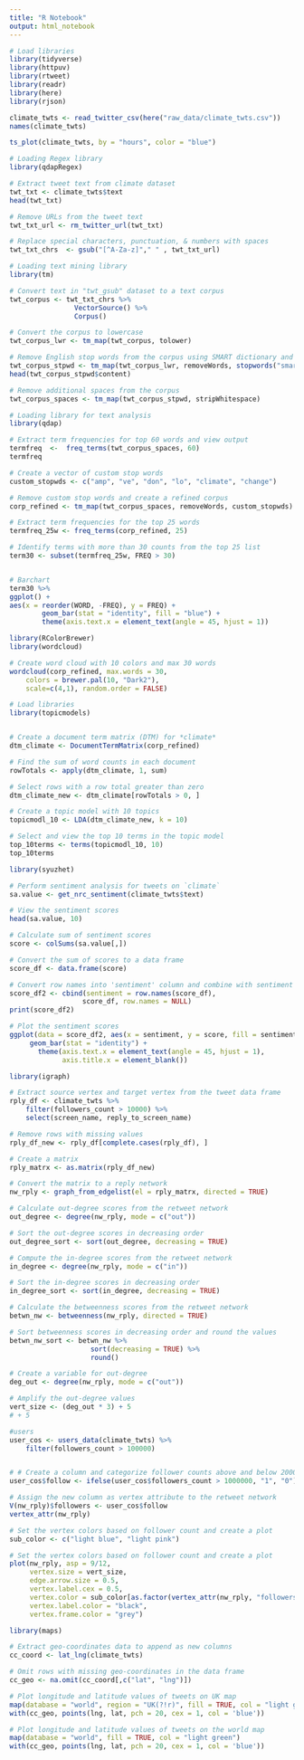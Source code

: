 ```yaml
---
title: "R Notebook"
output: html_notebook
---
```


```r
# Load libraries
library(tidyverse)
library(httpuv)
library(rtweet)
library(readr)
library(here)
library(rjson)
```

```r

climate_twts <- read_twitter_csv(here("raw_data/climate_twts.csv"))
names(climate_twts)
```

```r
ts_plot(climate_twts, by = "hours", color = "blue")
```

```r
# Loading Regex library
library(qdapRegex)

# Extract tweet text from climate dataset
twt_txt <- climate_twts$text
head(twt_txt)

# Remove URLs from the tweet text
twt_txt_url <- rm_twitter_url(twt_txt)

# Replace special characters, punctuation, & numbers with spaces
twt_txt_chrs  <- gsub("[^A-Za-z]"," " , twt_txt_url)

# Loading text mining library
library(tm)

# Convert text in "twt_gsub" dataset to a text corpus
twt_corpus <- twt_txt_chrs %>% 
                VectorSource() %>% 
                Corpus() 

# Convert the corpus to lowercase
twt_corpus_lwr <- tm_map(twt_corpus, tolower) 

# Remove English stop words from the corpus using SMART dictionary and view the corpus
twt_corpus_stpwd <- tm_map(twt_corpus_lwr, removeWords, stopwords("smart"))
head(twt_corpus_stpwd$content)

# Remove additional spaces from the corpus
twt_corpus_spaces <- tm_map(twt_corpus_stpwd, stripWhitespace)

# Loading library for text analysis
library(qdap)

# Extract term frequencies for top 60 words and view output
termfreq  <-  freq_terms(twt_corpus_spaces, 60)
termfreq
```

```r
# Create a vector of custom stop words
custom_stopwds <- c("amp", "ve", "don", "lo", "climate", "change")

# Remove custom stop words and create a refined corpus
corp_refined <- tm_map(twt_corpus_spaces, removeWords, custom_stopwds) 

# Extract term frequencies for the top 25 words
termfreq_25w <- freq_terms(corp_refined, 25)

# Identify terms with more than 30 counts from the top 25 list
term30 <- subset(termfreq_25w, FREQ > 30)


# Barchart
term30 %>% 
ggplot() +
aes(x = reorder(WORD, -FREQ), y = FREQ) +
		geom_bar(stat = "identity", fill = "blue") + 
        theme(axis.text.x = element_text(angle = 45, hjust = 1))
```

```r
library(RColorBrewer)
library(wordcloud)

# Create word cloud with 10 colors and max 30 words
wordcloud(corp_refined, max.words = 30, 
    colors = brewer.pal(10, "Dark2"), 
    scale=c(4,1), random.order = FALSE)
```

```r

# Load libraries
library(topicmodels)


# Create a document term matrix (DTM) for *climate*
dtm_climate <- DocumentTermMatrix(corp_refined)

# Find the sum of word counts in each document
rowTotals <- apply(dtm_climate, 1, sum)

# Select rows with a row total greater than zero
dtm_climate_new <- dtm_climate[rowTotals > 0, ]

# Create a topic model with 10 topics
topicmodl_10 <- LDA(dtm_climate_new, k = 10)

# Select and view the top 10 terms in the topic model
top_10terms <- terms(topicmodl_10, 10)
top_10terms 


```

```r
library(syuzhet)

# Perform sentiment analysis for tweets on `climate` 
sa.value <- get_nrc_sentiment(climate_twts$text)

# View the sentiment scores
head(sa.value, 10)
```

```r
# Calculate sum of sentiment scores
score <- colSums(sa.value[,])

# Convert the sum of scores to a data frame
score_df <- data.frame(score)

# Convert row names into 'sentiment' column and combine with sentiment scores
score_df2 <- cbind(sentiment = row.names(score_df),  
				  score_df, row.names = NULL)
print(score_df2)

# Plot the sentiment scores
ggplot(data = score_df2, aes(x = sentiment, y = score, fill = sentiment)) +
  	 geom_bar(stat = "identity") +
       theme(axis.text.x = element_text(angle = 45, hjust = 1),
             axis.title.x = element_blank())
```

```r
library(igraph)

# Extract source vertex and target vertex from the tweet data frame
rply_df <- climate_twts %>% 
    filter(followers_count > 10000) %>% 
    select(screen_name, reply_to_screen_name) 

# Remove rows with missing values
rply_df_new <- rply_df[complete.cases(rply_df), ]

# Create a matrix
rply_matrx <- as.matrix(rply_df_new)

# Convert the matrix to a reply network
nw_rply <- graph_from_edgelist(el = rply_matrx, directed = TRUE)

# Calculate out-degree scores from the retweet network
out_degree <- degree(nw_rply, mode = c("out"))

# Sort the out-degree scores in decreasing order
out_degree_sort <- sort(out_degree, decreasing = TRUE)

# Compute the in-degree scores from the retweet network
in_degree <- degree(nw_rply, mode = c("in"))

# Sort the in-degree scores in decreasing order
in_degree_sort <- sort(in_degree, decreasing = TRUE)

# Calculate the betweenness scores from the retweet network
betwn_nw <- betweenness(nw_rply, directed = TRUE)

# Sort betweenness scores in decreasing order and round the values
betwn_nw_sort <- betwn_nw %>%
                    sort(decreasing = TRUE) %>%
                    round()

# Create a variable for out-degree
deg_out <- degree(nw_rply, mode = c("out"))

# Amplify the out-degree values
vert_size <- (deg_out * 3) + 5
# + 5

#users
user_cos <- users_data(climate_twts) %>%
    filter(followers_count > 100000)


# # Create a column and categorize follower counts above and below 2000
user_cos$follow <- ifelse(user_cos$followers_count > 1000000, "1", "0")

# Assign the new column as vertex attribute to the retweet network
V(nw_rply)$followers <- user_cos$follow
vertex_attr(nw_rply)

# Set the vertex colors based on follower count and create a plot
sub_color <- c("light blue", "light pink")

# Set the vertex colors based on follower count and create a plot
plot(nw_rply, asp = 9/12,
     vertex.size = vert_size,
     edge.arrow.size = 0.5,
     vertex.label.cex = 0.5,
     vertex.color = sub_color[as.factor(vertex_attr(nw_rply, "followers"))],
     vertex.label.color = "black",
     vertex.frame.color = "grey")
```

```r

library(maps)

# Extract geo-coordinates data to append as new columns
cc_coord <- lat_lng(climate_twts)

# Omit rows with missing geo-coordinates in the data frame
cc_geo <- na.omit(cc_coord[,c("lat", "lng")])

# Plot longitude and latitude values of tweets on UK map
map(database = "world", region = "UK(?!r)", fill = TRUE, col = "light green")
with(cc_geo, points(lng, lat, pch = 20, cex = 1, col = 'blue'))

# Plot longitude and latitude values of tweets on the world map
map(database = "world", fill = TRUE, col = "light green")
with(cc_geo, points(lng, lat, pch = 20, cex = 1, col = 'blue'))
```

